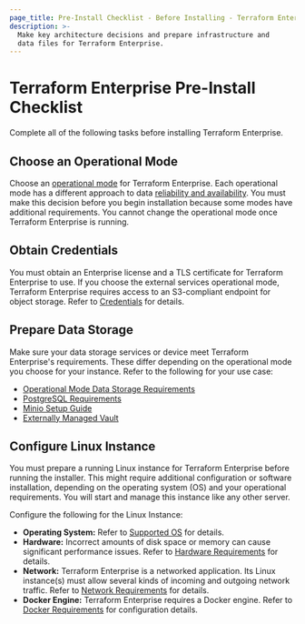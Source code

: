 ```yaml
---
page_title: Pre-Install Checklist - Before Installing - Terraform Enterprise
description: >-
  Make key architecture decisions and prepare infrastructure and
  data files for Terraform Enterprise.
---
```


# Terraform Enterprise Pre-Install Checklist

Complete all of the following tasks before installing Terraform Enterprise.


## Choose an Operational Mode

Choose an [operational mode](/enterprise/operational-modes) for Terraform
Enterprise. Each operational mode has a different approach to data
[reliability and availability](/enterprise/system-overview/reliability-availability).
You must make this decision before you begin installation because some modes
have additional requirements. You cannot change the operational mode once
Terraform Enterprise is running.

## Obtain Credentials

You must obtain an Enterprise license and a TLS certificate for Terraform Enterprise to use. If you choose the external services operational mode, Terraform Enterprise requires access to an S3-compliant endpoint for object storage. Refer to [Credentials](/enterprise/requirements/credentials) for details.

## Prepare Data Storage

Make sure your data storage services or device meet Terraform Enterprise's requirements. These differ depending on the operational mode you choose for your instance. Refer to the following for your use case:

- [Operational Mode Data Storage Requirements](/enterprise/requirements/data-storage/operational-mode-requirements)
- [PostgreSQL Requirements](/enterprise/requirements/data-storage/postgres-requirements)
- [Minio Setup Guide](/enterprise/requirements/data-storage/minio-setup-guide)
- [Externally Managed Vault](/enterprise/requirements/data-storage/vault)


## Configure Linux Instance

You must prepare a running Linux instance for Terraform Enterprise before running the installer. This might require additional configuration or software installation, depending on the operating system (OS) and your operational requirements. You will start and manage this instance like any other server.

Configure the following for the Linux Instance:

- **Operating System:** Refer to [Supported OS](/enterprise/requirements/os-specific/supported-os) for details.
- **Hardware:** Incorrect amounts of disk space or memory can cause significant performance issues. Refer to [Hardware Requirements](/enterprise/requirements/hardware) for details.
- **Network:** Terraform Enterprise is a networked application. Its Linux instance(s) must allow several kinds of incoming and outgoing network traffic. Refer to [Network Requirements](/enterprise/before-installing/network-requirements) for details.
- **Docker Engine:** Terraform Enterprise requires a Docker engine. Refer to [Docker Requirements](/enterprise/requirements/docker) for configuration details.


